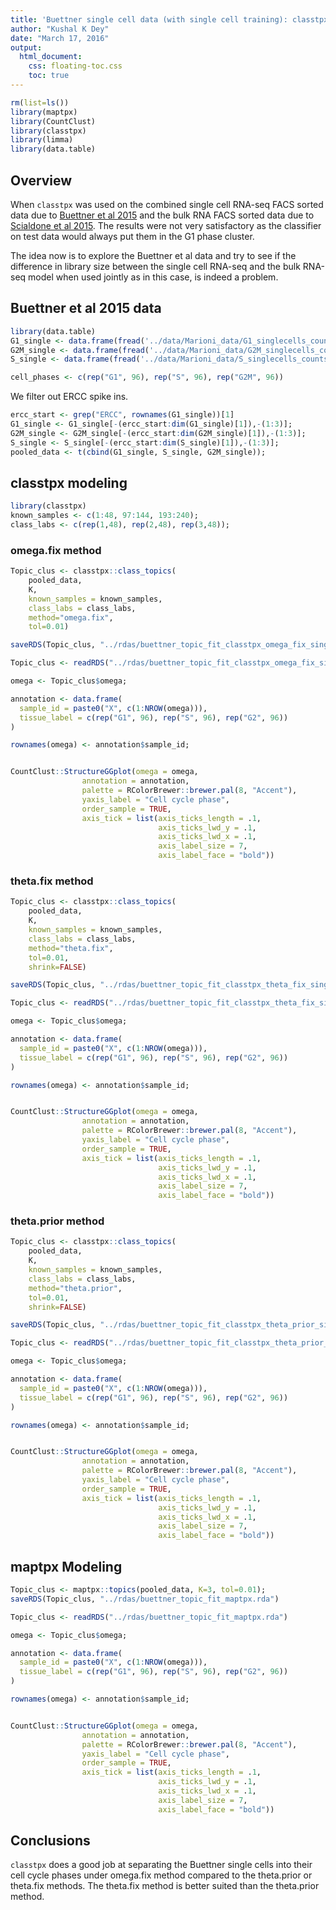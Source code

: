 ```yaml
---
title: 'Buettner single cell data (with single cell training): classtpx check'
author: "Kushal K Dey"
date: "March 17, 2016"
output: 
  html_document:
    css: floating-toc.css
    toc: true
---
```



```r
rm(list=ls())
library(maptpx)
library(CountClust)
library(classtpx)
library(limma)
library(data.table)
```


## Overview

When `classtpx` was used on the combined single cell RNA-seq FACS sorted data due to [Buettner et al 2015](http://www.nature.com/nbt/journal/v33/n2/full/nbt.3102.html) and the bulk RNA FACS sorted data due to [Scialdone et al 2015](http://www.sciencedirect.com/science/article/pii/S1046202315300098). The results were not very satisfactory as the classifier on test data would always put them in the G1 phase cluster. 

The idea now is to explore the Buettner et al data and try to see if the difference in library size between the single cell RNA-seq and the bulk RNA-seq model when used jointly as in this case, is indeed a problem. 

## Buettner et al 2015 data 

```r
library(data.table)
G1_single <- data.frame(fread('../data/Marioni_data/G1_singlecells_counts.txt'), row.names=1);
G2M_single <- data.frame(fread('../data/Marioni_data/G2M_singlecells_counts.txt'), row.names=1);
S_single <- data.frame(fread('../data/Marioni_data/S_singlecells_counts.txt'), row.names=1);

cell_phases <- c(rep("G1", 96), rep("S", 96), rep("G2M", 96))
```

We filter out ERCC spike ins.

```r
ercc_start <- grep("ERCC", rownames(G1_single))[1]
G1_single <- G1_single[-(ercc_start:dim(G1_single)[1]),-(1:3)];
G2M_single <- G2M_single[-(ercc_start:dim(G2M_single)[1]),-(1:3)];
S_single <- S_single[-(ercc_start:dim(S_single)[1]),-(1:3)];
pooled_data <- t(cbind(G1_single, S_single, G2M_single));
```

## classtpx modeling

```r
library(classtpx)
known_samples <- c(1:48, 97:144, 193:240);
class_labs <- c(rep(1,48), rep(2,48), rep(3,48));
```

### omega.fix method

```r
Topic_clus <- classtpx::class_topics(
    pooled_data, 
    K, 
    known_samples = known_samples,
    class_labs = class_labs,
    method="omega.fix",
    tol=0.01)

saveRDS(Topic_clus, "../rdas/buettner_topic_fit_classtpx_omega_fix_singlecell.rda")
```

```r
Topic_clus <- readRDS("../rdas/buettner_topic_fit_classtpx_omega_fix_singlecell.rda")

omega <- Topic_clus$omega;

annotation <- data.frame(
  sample_id = paste0("X", c(1:NROW(omega))),
  tissue_label = c(rep("G1", 96), rep("S", 96), rep("G2", 96))
)

rownames(omega) <- annotation$sample_id;


CountClust::StructureGGplot(omega = omega,
                annotation = annotation,
                palette = RColorBrewer::brewer.pal(8, "Accent"),
                yaxis_label = "Cell cycle phase",
                order_sample = TRUE,
                axis_tick = list(axis_ticks_length = .1,
                                 axis_ticks_lwd_y = .1,
                                 axis_ticks_lwd_x = .1,
                                 axis_label_size = 7,
                                 axis_label_face = "bold"))
```



### theta.fix method

```r
Topic_clus <- classtpx::class_topics(
    pooled_data, 
    K, 
    known_samples = known_samples,
    class_labs = class_labs,
    method="theta.fix",
    tol=0.01,
    shrink=FALSE)

saveRDS(Topic_clus, "../rdas/buettner_topic_fit_classtpx_theta_fix_singlecell.rda")
```

```r
Topic_clus <- readRDS("../rdas/buettner_topic_fit_classtpx_theta_fix_singlecell.rda")

omega <- Topic_clus$omega;

annotation <- data.frame(
  sample_id = paste0("X", c(1:NROW(omega))),
  tissue_label = c(rep("G1", 96), rep("S", 96), rep("G2", 96))
)

rownames(omega) <- annotation$sample_id;


CountClust::StructureGGplot(omega = omega,
                annotation = annotation,
                palette = RColorBrewer::brewer.pal(8, "Accent"),
                yaxis_label = "Cell cycle phase",
                order_sample = TRUE,
                axis_tick = list(axis_ticks_length = .1,
                                 axis_ticks_lwd_y = .1,
                                 axis_ticks_lwd_x = .1,
                                 axis_label_size = 7,
                                 axis_label_face = "bold"))
```

### theta.prior method

```r
Topic_clus <- classtpx::class_topics(
    pooled_data, 
    K, 
    known_samples = known_samples,
    class_labs = class_labs,
    method="theta.prior",
    tol=0.01,
    shrink=FALSE)

saveRDS(Topic_clus, "../rdas/buettner_topic_fit_classtpx_theta_prior_singlecell.rda")
```

```r
Topic_clus <- readRDS("../rdas/buettner_topic_fit_classtpx_theta_prior_singlecell.rda")

omega <- Topic_clus$omega;

annotation <- data.frame(
  sample_id = paste0("X", c(1:NROW(omega))),
  tissue_label = c(rep("G1", 96), rep("S", 96), rep("G2", 96))
)

rownames(omega) <- annotation$sample_id;


CountClust::StructureGGplot(omega = omega,
                annotation = annotation,
                palette = RColorBrewer::brewer.pal(8, "Accent"),
                yaxis_label = "Cell cycle phase",
                order_sample = TRUE,
                axis_tick = list(axis_ticks_length = .1,
                                 axis_ticks_lwd_y = .1,
                                 axis_ticks_lwd_x = .1,
                                 axis_label_size = 7,
                                 axis_label_face = "bold"))
```


## maptpx Modeling

```r
Topic_clus <- maptpx::topics(pooled_data, K=3, tol=0.01);
saveRDS(Topic_clus, "../rdas/buettner_topic_fit_maptpx.rda")
```

```r
Topic_clus <- readRDS("../rdas/buettner_topic_fit_maptpx.rda")

omega <- Topic_clus$omega;

annotation <- data.frame(
  sample_id = paste0("X", c(1:NROW(omega))),
  tissue_label = c(rep("G1", 96), rep("S", 96), rep("G2", 96))
)

rownames(omega) <- annotation$sample_id;


CountClust::StructureGGplot(omega = omega,
                annotation = annotation,
                palette = RColorBrewer::brewer.pal(8, "Accent"),
                yaxis_label = "Cell cycle phase",
                order_sample = TRUE,
                axis_tick = list(axis_ticks_length = .1,
                                 axis_ticks_lwd_y = .1,
                                 axis_ticks_lwd_x = .1,
                                 axis_label_size = 7,
                                 axis_label_face = "bold"))

```



## Conclusions

`classtpx` does a good job at separating the Buettner single cells into their cell cycle phases under omega.fix method compared to the theta.prior or theta.fix methods. The theta.fix method is better suited than the theta.prior method.
